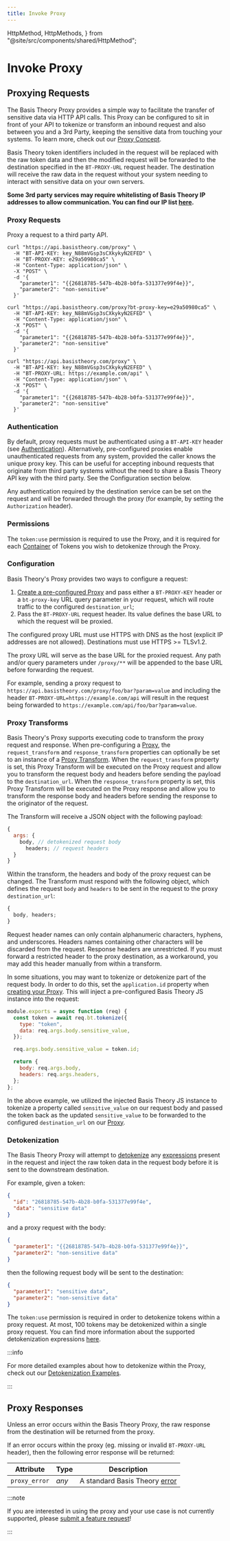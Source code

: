 ```yaml
---
title: Invoke Proxy
---
```


  HttpMethod,
  HttpMethods,
} from "@site/src/components/shared/HttpMethod";

# Invoke Proxy

## Proxying Requests

The Basis Theory Proxy provides a simple way to facilitate the transfer of sensitive data via HTTP API calls. This Proxy can be configured to sit in front of your API to tokenize or transform an inbound request and also between you and a 3rd Party, keeping the sensitive data from touching your systems. To learn more, check out our [Proxy Concept](/docs/concepts/what-is-the-proxy/).

Basis Theory token identifiers included in the request will be replaced with the raw token data and then the modified request will be forwarded to the destination specified in the `BT-PROXY-URL` request header. The destination will receive the raw data in the request without your system needing to interact with sensitive data on your own servers.

**Some 3rd party services may require whitelisting of Basis Theory IP addresses to allow communication. You can find our IP list [here](/docs/api/ip-addresses).**

### Proxy Requests

Proxy a request to a third party API.

<HttpMethod
  method={HttpMethods.POST}
  endpoint="https://api.basistheory.com/proxy"
/>

<HttpMethod
  method={HttpMethods.GET}
  endpoint="https://api.basistheory.com/proxy"
/>

<HttpMethod
  method={HttpMethods.PUT}
  endpoint="https://api.basistheory.com/proxy"
/>

<HttpMethod
  method={HttpMethods.PATCH}
  endpoint="https://api.basistheory.com/proxy"
/>

<HttpMethod
  method={HttpMethods.DELETE}
  endpoint="https://api.basistheory.com/proxy"
/>

```shell title="Request with 'BT-PROXY-KEY' header"
curl "https://api.basistheory.com/proxy" \
  -H "BT-API-KEY: key_N88mVGsp3sCXkykyN2EFED" \
  -H "BT-PROXY-KEY: e29a50980ca5" \
  -H "Content-Type: application/json" \
  -X "POST" \
  -d '{
    "parameter1": "{{26818785-547b-4b28-b0fa-531377e99f4e}}",
    "parameter2": "non-sensitive"
  }'
```

```shell title="Request with 'bt-proxy-key' query param"
curl "https://api.basistheory.com/proxy?bt-proxy-key=e29a50980ca5" \
  -H "BT-API-KEY: key_N88mVGsp3sCXkykyN2EFED" \
  -H "Content-Type: application/json" \
  -X "POST" \
  -d '{
    "parameter1": "{{26818785-547b-4b28-b0fa-531377e99f4e}}",
    "parameter2": "non-sensitive"
  }'
```

```shell title="Request with 'BT-PROXY-URL' header"
curl "https://api.basistheory.com/proxy" \
  -H "BT-API-KEY: key_N88mVGsp3sCXkykyN2EFED" \
  -H "BT-PROXY-URL: https://example.com/api" \
  -H "Content-Type: application/json" \
  -X "POST" \
  -d '{
    "parameter1": "{{26818785-547b-4b28-b0fa-531377e99f4e}}",
    "parameter2": "non-sensitive"
  }'
```

### Authentication

By default, proxy requests must be authenticated using a `BT-API-KEY` header (see [Authentication](/docs/api/authentication)).
Alternatively, pre-configured proxies enable unauthenticated requests from any system, provided the caller knows the unique proxy key. This can be useful for accepting inbound requests that originate from third party systems without the need to share a Basis Theory API key with the third party. See the Configuration section below.

Any authentication required by the destination service can be set on the request and will be forwarded through the proxy
(for example, by setting the `Authorization` header).

### Permissions

<Permission content="token:use" />

The `token:use` permission is required to use the Proxy, and it is required for each
[Container](/docs/concepts/what-are-containers) of Tokens you wish to detokenize through the Proxy.

### Configuration

Basis Theory's Proxy provides two ways to configure a request:

1. [Create a pre-configured Proxy](/docs/api/proxies#create-a-proxy) and pass either a `BT-PROXY-KEY` header or a `bt-proxy-key` URL query parameter in your request, which will route traffic to the configured `destination_url`;
2. Pass the `BT-PROXY-URL` request header. Its value defines the base URL to which the request will be proxied.

The configured proxy URL must use HTTPS with DNS as the host (explicit IP addresses are not allowed). Destinations must use HTTPS >= TLSv1.2.

The proxy URL will serve as the base URL for the proxied request. Any path and/or query parameters under `/proxy/**` will be appended to the base URL before forwarding the request.

For example, sending a proxy request to `https://api.basistheory.com/proxy/foo/bar?param=value` and including the header `BT-PROXY-URL=https://example.com/api` will result in the request being forwarded to `https://example.com/api/foo/bar?param=value`.

### Proxy Transforms

Basis Theory's Proxy supports executing code to transform the proxy request and response. When pre-configuring a [Proxy](/docs/api/proxies#create-a-proxy), the `request_transform` and `response_transform` properties can optionally be set to an instance of a [Proxy Transform](/docs/api/proxies#proxy-transform-object). When the `request_transform` property is set, this Proxy Transform will be executed on the Proxy request and allow you to transform the request body and headers before sending the payload to the `destination_url`. When the `response_transform` property is set, this Proxy Transform will be executed on the Proxy response and allow you to transform the response body and headers before sending the response to the originator of the request.

The Transform will receive a JSON object with the following payload:

```js
{
  args: {
    body, // detokenized request body
      headers; // request headers
  }
}
```

Within the transform, the headers and body of the proxy request can be changed.
The Transform must respond with the following object, which defines the request `body` and `headers` to be sent in the request to the proxy `destination_url`:

```js
{
  body, headers;
}
```

<aside class="notice">
  <span>
    Request header names can only contain alphanumeric characters, hyphens, and
    underscores. Headers names containing other characters will be discarded
    from the request. Response headers are unrestricted. If you must forward a
    restricted header to the proxy destination, as a workaround, you may add
    this header manually from within a transform.
  </span>
</aside>

In some situations, you may want to tokenize or detokenize part of the request body. In order to do this, set the `application.id` property when [creating your Proxy](/docs/api/proxies#create-a-proxy). This will inject a pre-configured Basis Theory JS instance into the request:

```js
module.exports = async function (req) {
  const token = await req.bt.tokenize({
    type: "token",
    data: req.args.body.sensitive_value,
  });

  req.args.body.sensitive_value = token.id;

  return {
    body: req.args.body,
    headers: req.args.headers,
  };
};
```

In the above example, we utilized the injected Basis Theory JS instance to tokenize a property called `sensitive_value` on our request body and passed the token back as the updated `sensitive_value` to be forwarded to the configured `destination_url` on our [Proxy](#proxies).

### Detokenization

The Basis Theory Proxy will attempt to [detokenize](/docs/expressions/detokenization) any [expressions](/docs/expressions/) present in the request and inject the raw token data in the request body before it is sent to the downstream destination.

For example, given a token:

```json
{
  "id": "26818785-547b-4b28-b0fa-531377e99f4e",
  "data": "sensitive data"
}
```

and a proxy request with the body:

```json
{
  "parameter1": "{{26818785-547b-4b28-b0fa-531377e99f4e}}",
  "parameter2": "non-sensitive data"
}
```

then the following request body will be sent to the destination:

```json
{
  "parameter1": "sensitive data",
  "parameter2": "non-sensitive data"
}
```

The `token:use` permission is required in order to detokenize tokens within a proxy request.
At most, 100 tokens may be detokenized within a single proxy request. You can find more information about the supported detokenization expressions [here](/docs/expressions/detokenization).

:::info

For more detailed examples about how to detokenize within the Proxy, check out our [Detokenization Examples](/docs/expressions/detokenization#examples).

:::

## Proxy Responses

Unless an error occurs within the Basis Theory Proxy, the raw response from the destination will be returned from the proxy.

If an error occurs within the proxy (eg. missing or invalid `BT-PROXY-URL` header), then the following error response will be returned:

| Attribute     | Type  | Description                              |
| ------------- | ----- | ---------------------------------------- |
| `proxy_error` | _any_ | A standard Basis Theory [error](#errors) |

:::note

If you are interested in using the proxy and your use case is not currently supported, please [submit a feature request](mailto:support@basistheory.com?subject=Proxy%20Feature%20Request)!

:::
